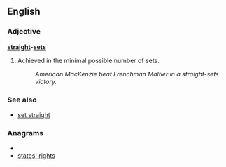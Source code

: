==English==

===Adjective===
'''[[straight]]-[[sets]]''' {{uncountable}}

# {{context|tennis|of a victory or a loss in a match}} Achieved in the minimal possible number of sets.
#: ''American MacKenzie beat Frenchman Maltier in a straight-sets victory.''

===See also===
*[[set straight]]

===Anagrams===
* {{alphagram|aeghirsssttt}}
* [[states' rights#English|states' rights]]